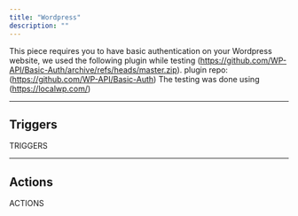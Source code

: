 ```yaml
---
title: "Wordpress"
description: ""
---
```


This piece requires you to have basic authentication on your Wordpress website, we used the following plugin while testing (https://github.com/WP-API/Basic-Auth/archive/refs/heads/master.zip).
plugin repo: (https://github.com/WP-API/Basic-Auth)
The testing was done using (https://localwp.com/)

---

## Triggers

TRIGGERS

---

## Actions

ACTIONS
